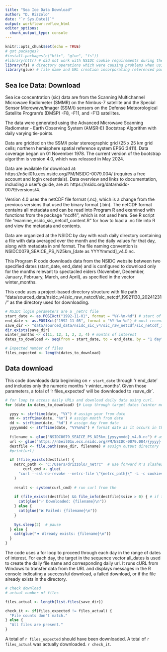 ```yaml
---
title: "Sea Ice Data Download"
author: "D. Rizzolo"
date: "`r Sys.Date()`"
output: workflowr::wflow_html
editor_options:
  chunk_output_type: console
---
```


```r
knitr::opts_chunk$set(echo = TRUE)
# got packages?
#install.packages(c("httr", "glue", "fs"))
#library(httr) # did not work with NSIDC cookie requirements during the download, curl did work
library(fs) # directory operations which were causing problems when using the base R version, not sure why
library(glue) # file name and URL creation incorporating referenced parts of dates
```

## Sea Ice Data: Download

Sea ice concentration (sic) data are  from the Scanning Multichannel Microwave Radiometer (SMMR) on the Nimbus-7 satellite and the Special Sensor Microwave/Imager (SSM/I) sensors on the Defense Meteorological Satellite Program's (DMSP) -F8, -F11, and -F13 satellites. 

The data were generated using the Advanced Microwave Scanning Radiometer - Earth Observing System (AMSR-E) Bootstrap Algorithm with daily varying tie-points. 

Data are gridded on the SSM/I polar stereographic grid (25 x 25 km grid cells; northern hemisphere spatial reference system EPSG:3411). Data coverage began on 01 November 1978. The current version of the bootstrap algorithm is version 4.0, which was released in May 2024. 

Data are available for download at: https://n5eil01u.ecs.nsidc.org/PM/NSIDC-0079.004/ (requires a free account and login credentials).
Data overview and links to documentation, including a user's guide, are at: https://nsidc.org/data/nsidc-0079/versions/4.

Version 4.0 uses the netCDF file format (.nc), which is a change from the previous versions that used the binary format (.bin). The netCDF format contains all metadata and can be read into Program R and examined with functions from the package "ncdf4", which is not used here. See R script file "examine_nsidc_sic_netcdf_content.R" for how to load a .nc file into R and view the metadata and contents.
 
Data are organized at the NSIDC by day with each daily directory containing a file with data averaged over the month and the daily values for that day, along with metadata in xml format. The file naming convention is NSIDC0079_SEAICE_PS_N25km_[date as YYYYmmdd]_v4.0.nc. 

This Program R code downloads data from the NSIDC website between two specified dates (start_date, end_date) and is configured to download only for the months relevant to spectacled eiders (November, December, January, February, March, and April), as specified in the vector winter_months. 

This code uses a project-based directory structure with file path "data/sourced_data/nsidc_v4/sic_raw_netcdf/sic_netcdf_19921130_20241231/" as the directory used for downloading.

```r
# NSIDC login parameters are a _netrc file 
start_date <- as.POSIXct("1992-11-01", format = "%Y-%m-%d") # start of winter 1992-1993, earliest banding data. Winter is defined as 01 Nov year t to 01 May year t+1
end_date <- as.POSIXct("1992-11-05", format = "%Y-%m-%d") # most recently available data
save_dir <- "data/sourced_data/nsidc_sic_v4/sic_raw_netcdf/sic_netcdf_19921130_20241231"  
dir.exists(save_dir)
winter_months <- c(11, 12, 1, 2, 3, 4) # months of interest
dates_to_download <- seq(from = start_date, to = end_date, by = "1 day") # dates to download

# Expected number of files
files_expected <- length(dates_to_download)
```

## Data download

This code downloads data beginning on `r start_date` through 'r end_date' and includes only the numeric months 'r winter_months'. Given those parameters, a total of 'r files_expected' will be downloaded to `r`save_dir`.


```r
# for loop to access daily URLs and download daily data using curl.
for (date in dates_to_download) {# Loop through target dates (winter months) during range of dates specified

  yyyy <- strftime(date, "%Y") # assign year from date
  mm <- strftime(date, "%m") # assign month from date
  dd <- strftime(date, "%d") # assign day from date
  yyyymmdd <- strftime(date, "%Y%m%d") # format date as it occurs in the file name
  
  filename <- glue("NSIDC0079_SEAICE_PS_N25km_{yyyymmdd}_v4.0.nc") # assign file name for each day of data
  url <- glue("https://n5eil01u.ecs.nsidc.org/PM/NSIDC-0079.004/{yyyy}.{mm}.{dd}/{filename}") # create URL for each day of data
  destfile <- file.path(save_dir, filename) # assign output directory
  #print(url)

  if (!file_exists(destfile)) {
    netrc_path <- "C:/Users/drizzolo/_netrc"  # use forward R's slashes NOT single backslashes
        curl_cmd <- glue(
      "curl --ssl-no-revoke --netrc-file \"{netrc_path}\" -L -c cookies.txt -b cookies.txt -o \"{destfile}\" \"{url}\""
    )
    
    result <- system(curl_cmd) # run curl from the
    
    if (file_exists(destfile) && file_info(destfile)$size > 0) { # if the file doesn't already exist in the directory
      cat(glue("✅ Downloaded: {filename}\n"))
    } else {
      cat(glue("❌ Failed: {filename}\n"))
    }
    
    Sys.sleep(2)  # pause 
  } else {
    cat(glue("⏩ Already exists: {filename}\n"))
  }
}

```


The code uses a for loop to proceed through each day in the range of dates of interest. For each day, the target in the sequence vector all_dates is used to create the daily file name and corresponding daily url. It runs cURL from Windows to transfer data from the URL and displays messages in the R console indicating a successful download, a failed download, or if the file already exists in the directory. 

```r
# check download
# actual number of files

files_actual <- length(list.files(save_dir))

check_it <- if(files_expected != files_actual) {
  "File counts don't match."
} else {
  "All files are present."
}

```

A total of `r files_expected` should have been downloaded. A total of `r files_actual` was actually downloaded. `r check_it`.
